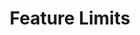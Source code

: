 ---
title: "Feature Limits"
description: "Description of your new file."
icon: 'money-bill-wave'
---